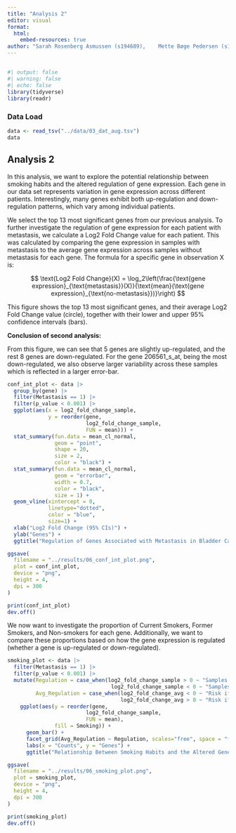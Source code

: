 ```yaml
---
title: "Analysis 2"
editor: visual
format:
  html:
    embed-resources: true
author: "Sarah Rosenberg Asmussen (s194689),	Mette Bøge Pedersen (s194679),	Caroline Amalie Bastholm Jensen (s213427), Jaime Noguera Piera (s233773), Yassine Turki (s231735)"
---
```


## 

```r
#| output: false
#| warning: false
#| echo: false
library(tidyverse)
library(readr)
```

### Data Load

```r
data <- read_tsv("../data/03_dat_aug.tsv")
data
```

## Analysis 2

In this analysis, we want to explore the potential relationship between smoking habits and the altered regulation of gene expression. Each gene in our data set represents variation in gene expression across different patients. Interestingly, many genes exhibit both up-regulation and down-regulation patterns, which vary among individual patients.

We select the top 13 most significant genes from our previous analysis. To further investigate the regulation of gene expression for each patient with metastasis, we calculate a Log2 Fold Change value for each patient. This was calculated by comparing the gene expression in samples with metastasis to the average gene expression across samples without metastasis for each gene. The formula for a specific gene in observation X is:

$$
\text{Log2 Fold Change}(X) = \log_2\left(\frac{\text{gene expression}_{\text{metastasis}}(X)}{\text{mean}(\text{gene expression}_{\text{no-metastasis}})}\right)
$$

This figure shows the top 13 most significant genes, and their average Log2 Fold Change value (circle), together with their lower and upper 95% confidence intervals (bars).

**Conclusion of second analysis:**

From this figure, we can see that 5 genes are slightly up-regulated, and the rest 8 genes are down-regulated. For the gene 206561_s\_at, being the most down-regulated, we also observe larger variability across these samples which is reflected in a larger error-bar.

```r
conf_int_plot <- data |>
  group_by(gene) |>
  filter(Metastasis == 1) |>
  filter(p_value < 0.001) |>
  ggplot(aes(x = log2_fold_change_sample,
             y = reorder(gene, 
                         log2_fold_change_sample, 
                         FUN = mean))) + 
  stat_summary(fun.data = mean_cl_normal, 
               geom = "point", 
               shape = 20, 
               size = 2, 
               color = "black") +
  stat_summary(fun.data = mean_cl_normal, 
               geom = "errorbar", 
               width = 0.7, 
               color = "black", 
               size = 1) + 
  geom_vline(xintercept = 0, 
             linetype="dotted", 
             color = "blue", 
             size=1) + 
  xlab("Log2 Fold Change (95% CIs)") + 
  ylab("Genes") + 
  ggtitle("Regulation of Genes Associated with Metastasis in Bladder Cancer")

ggsave(
  filename = "../results/06_conf_int_plot.png",
  plot = conf_int_plot,
  device = "png",
  height = 4,
  dpi = 300  
)

print(conf_int_plot)
dev.off()
```

We now want to investigate the proportion of Current Smokers, Former Smokers, and Non-smokers for each gene. Additionally, we want to compare these proportions based on how the gene expression is regulated (whether a gene is up-regulated or down-regulated).

```r
smoking_plot <- data |>
  filter(Metastasis == 1) |>
  filter(p_value < 0.001) |>
  mutate(Regulation = case_when(log2_fold_change_sample > 0 ~ "Samples with upregulation",
                                 log2_fold_change_sample < 0 ~ "Samples with downregulation"),
         Avg_Regulation = case_when(log2_fold_change_avg < 0 ~ "Risk if downregulated",
                                    log2_fold_change_avg > 0 ~ "Risk if upregulated")) |>
    ggplot(aes(y = reorder(gene,
                         log2_fold_change_sample, 
                         FUN = mean),
               fill = Smoking)) +
      geom_bar() +
      facet_grid(Avg_Regulation ~ Regulation, scales="free", space = "free") +
      labs(x = "Counts", y = "Genes") +
      ggtitle("Relationship Between Smoking Habits and the Altered Gene Expression") 

ggsave(
  filename = "../results/06_smoking_plot.png",
  plot = smoking_plot,
  device = "png",
  height = 4,
  dpi = 300  
)

print(smoking_plot)
dev.off()
```
